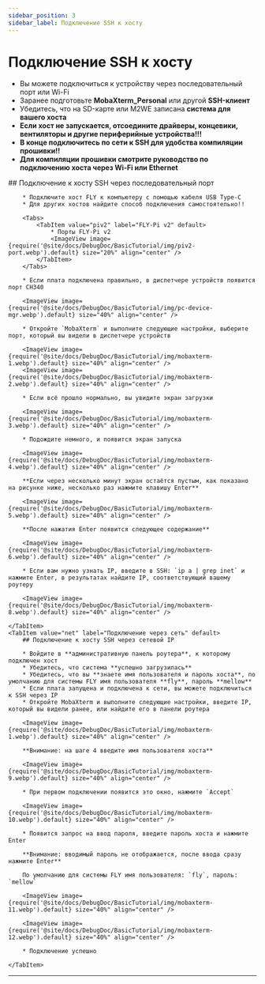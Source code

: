```yaml
---
sidebar_position: 3
sidebar_label: Подключение SSH к хосту
---
```






# Подключение SSH к хосту


* Вы можете подключиться к устройству через последовательный порт или Wi-Fi
* Заранее подготовьте **MobaXterm_Personal** или другой **SSH-клиент**
* Убедитесь, что на SD-карте или M2WE записана **система для вашего хоста**
* **Если хост не запускается, отсоедините драйверы, концевики, вентиляторы и другие периферийные устройства!!!**
* **В конце подключитесь по сети к SSH для удобства компиляции прошивки!!**
* **Для компиляции прошивки смотрите руководство по подключению хоста через Wi-Fi или Ethernet**

<Tabs>
    <TabItem value="serial" label="Подключение через последовательный порт" default>
        ## Подключение к хосту SSH через последовательный порт

        * Подключите хост FLY к компьютеру с помощью кабеля USB Type-C
        * Для других хостов найдите способ подключения самостоятельно!!

        <Tabs>
            <TabItem value="piv2" label="FLY-Pi v2" default>
                * Порты FLY-Pi v2
                <ImageView image={require('@site/docs/DebugDoc/BasicTutorial/img/piv2-port.webp').default} size="20%" align="center" />
            </TabItem>
        </Tabs>

        * Если плата подключена правильно, в диспетчере устройств появится порт CH340

        <ImageView image={require('@site/docs/DebugDoc/BasicTutorial/img/pc-device-mgr.webp').default} size="40%" align="center" />

        * Откройте `MobaXterm` и выполните следующие настройки, выберите порт, который вы видели в диспетчере устройств

        <ImageView image={require('@site/docs/DebugDoc/BasicTutorial/img/mobaxterm-1.webp').default} size="40%" align="center" />
        <ImageView image={require('@site/docs/DebugDoc/BasicTutorial/img/mobaxterm-2.webp').default} size="40%" align="center" />

        * Если всё прошло нормально, вы увидите экран загрузки

        <ImageView image={require('@site/docs/DebugDoc/BasicTutorial/img/mobaxterm-3.webp').default} size="40%" align="center" />

        * Подождите немного, и появится экран запуска

        <ImageView image={require('@site/docs/DebugDoc/BasicTutorial/img/mobaxterm-4.webp').default} size="40%" align="center" />

        **Если через несколько минут экран остаётся пустым, как показано на рисунке ниже, несколько раз нажмите клавишу Enter**

        <ImageView image={require('@site/docs/DebugDoc/BasicTutorial/img/mobaxterm-5.webp').default} size="40%" align="center" />

        **После нажатия Enter появится следующее содержание**

        <ImageView image={require('@site/docs/DebugDoc/BasicTutorial/img/mobaxterm-6.webp').default} size="40%" align="center" />

        * Если вам нужно узнать IP, введите в SSH: `ip a | grep inet` и нажмите Enter, в результатах найдите IP, соответствующий вашему роутеру

        <ImageView image={require('@site/docs/DebugDoc/BasicTutorial/img/mobaxterm-8.webp').default} size="40%" align="center" />

    </TabItem>
    <TabItem value="net" label="Подключение через сеть" default>
        ## Подключение к хосту SSH через сетевой IP

        * Войдите в **административную панель роутера**, к которому подключен хост
        * Убедитесь, что система **успешно загрузилась**
        * Убедитесь, что вы **знаете имя пользователя и пароль хоста**, по умолчанию для системы FLY имя пользователя **fly**, пароль **mellow**
        * Если плата запущена и подключена к сети, вы можете подключиться к SSH через IP
        * Откройте MobaXterm и выполните следующие настройки, введите IP, который вы видели ранее, или найдите его в панели роутера

        <ImageView image={require('@site/docs/DebugDoc/BasicTutorial/img/mobaxterm-1.webp').default} size="40%" align="center" />

        **Внимание: на шаге 4 введите имя пользователя хоста**

        <ImageView image={require('@site/docs/DebugDoc/BasicTutorial/img/mobaxterm-9.webp').default} size="40%" align="center" />

        * При первом подключении появится это окно, нажмите `Accept`

        <ImageView image={require('@site/docs/DebugDoc/BasicTutorial/img/mobaxterm-10.webp').default} size="40%" align="center" />

        * Появится запрос на ввод пароля, введите пароль хоста и нажмите Enter

        **Внимание: вводимый пароль не отображается, после ввода сразу нажмите Enter**

        По умолчанию для системы FLY имя пользователя: `fly`, пароль: `mellow`

        <ImageView image={require('@site/docs/DebugDoc/BasicTutorial/img/mobaxterm-11.webp').default} size="40%" align="center" />

        <ImageView image={require('@site/docs/DebugDoc/BasicTutorial/img/mobaxterm-12.webp').default} size="40%" align="center" />

        * Подключение успешно

    </TabItem>
</Tabs>

----